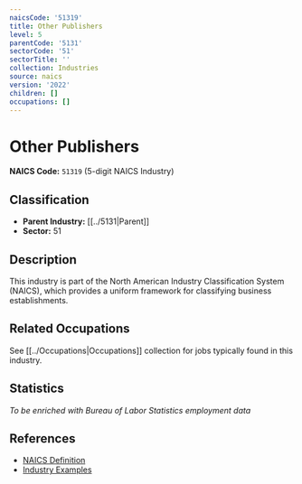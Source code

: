 ```yaml
---
naicsCode: '51319'
title: Other Publishers
level: 5
parentCode: '5131'
sectorCode: '51'
sectorTitle: ''
collection: Industries
source: naics
version: '2022'
children: []
occupations: []
---
```

# Other Publishers

**NAICS Code:** `51319` (5-digit NAICS Industry)

## Classification

- **Parent Industry:** [[../5131|Parent]]
- **Sector:** 51

## Description

This industry is part of the North American Industry Classification System (NAICS), which provides a uniform framework for classifying business establishments.

## Related Occupations

See [[../Occupations|Occupations]] collection for jobs typically found in this industry.

## Statistics

*To be enriched with Bureau of Labor Statistics employment data*

## References

- [NAICS Definition](https://www.census.gov/naics/)
- [Industry Examples](https://www.census.gov/naics/2022NAICS/)
